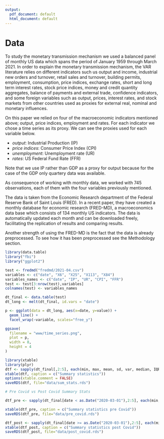 ```yaml
---
output:
  pdf_document: default
  html_document: default
---
```

# Data {#data}

To study the monetary transmission mechanism we used a balanced panel of monthly US data which spans the period of January 1959 through March 2021. In order to explain the monetary transmission mechanism, the VAR literature relies on different indicators such us output and income, industrial new orders and turnover, retail sales and turnover, building permits, employment, consumption, price indices, exchange rates, short and long term interest rates, stock price indices, money and credit quantity aggregates, balance of payments and external trade, confidence indicators, and some foreign variables such as output, prices, interest rates, and stock markets from other countries used as proxies for external real, nominal and monetary influences.

On this paper we relied on four of the macroeconomic indicators mentioned above; output, price indices, employment and rates. For each indicator we chose a time series as its proxy. We can see the proxies used for each variable below.

- *output*: Industrial Production (IP)
- *price indices*: Consumer Price Index (CPI)
- *unemployment*: Unemployment rate (UR)
- *rates*: US Federal Fund Rate (FFR)

Note that we use IP rather than GDP as a proxy for output because for the case of the GDP only quartery data was available. 

As consequence of working with monthly data, we worked with 745 observations, each of them with the four variables previously mentioned.

The data is taken from the Economic Research department of the Federal Reserve Bank of Saint Louis (FRED). In a recent paper, they have created a monthly database for economic research (FRED-MD), a macroeconomics data base which consists of 134 monthly US indicators. The data is automatically updated each month and can be downloaded freely, facilitating the replication of results and comparing results. 

Another strength of using the FRED-MD is the fact that the data is already preprocessed. To see how it has been preprocessed see the Methodology section.

```r
library(data.table)
library("fbi")
library("ggplot2")

test <- fredmd("fredmd/2021-04.csv")
variables <- c("date", "X6", "X25", "X113", "X84")
variables_names <- c("date", "IP", "UR", "CPI", "FFR")
test <- test[3:nrow(test),variables]
colnames(test) <- variables_names

dt_final <- data.table(test)
dt_long <- melt(dt_final, id.vars = "date")

p <- ggplot(data = dt_long, aes(x=date, y=value)) +
  geom_line() +
  facet_wrap(~variable, scales="free_y")

ggsave(
  filename = "www/time_series.png", 
  plot = p,
  width = 8,
  height = 4
)
```


```r
library(xtable)
library(plyr)
dtf <- sapply(dt_final[,2:5], each(min, max, mean, sd, var, median, IQR))
xtable(dtf, caption = c("Summary statistics"))
options(xtable.comment = FALSE)
saveRDS(dtf, file="data/sum_stats.rds")
```


```r
# Pre Covid vs Post Covid Summary Stats

dtf_pre <- sapply(dt_final[date < as.Date("2020-03-01"),2:5], each(min, max, mean, sd, var, median, IQR))

xtable(dtf_pre, caption = c("Summary statistics pre Covid"))
saveRDS(dtf_pre, file="data/pre_covid.rds")
```

```r
dtf_post <- sapply(dt_final[date >= as.Date("2020-03-01"),2:5], each(min, max, mean, sd, var, median, IQR))
xtable(dtf_post, caption = c("Summary statistics post Covid"))
saveRDS(dtf_post, file="data/post_covid.rds")
```

